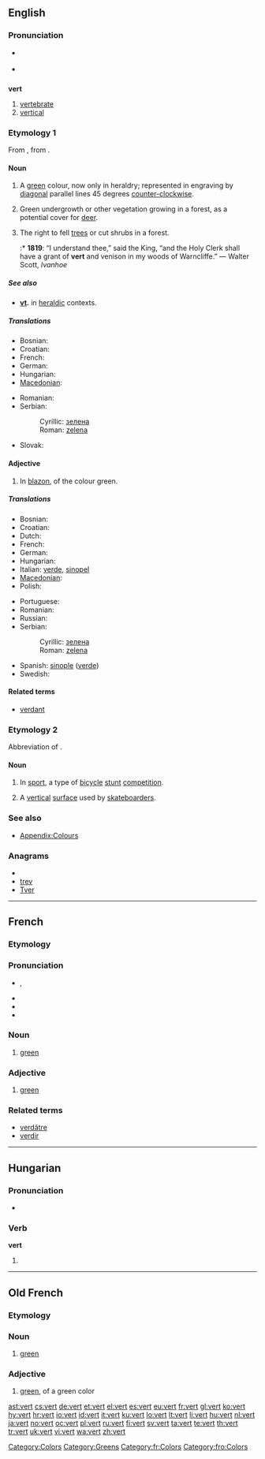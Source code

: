 ==English==
{{wikipedia}}

===Pronunciation===
* {{a|RP}} {{IPA|/vɜːt/}}
* {{a|US}} {{IPA|/vɚt/}}

==={{abbreviation}}===
'''vert'''

# [[vertebrate]]
# [[vertical]]

===Etymology 1===
From {{etyl|fro}} {{term|vert|lang=fro}}, from {{etyl|la}} {{term|viridis|lang=la}}.

====Noun====
{{en-noun}}

# {{tincture}} A [[green]] colour, now only in heraldry; represented in engraving by [[diagonal]] parallel lines 45 degrees [[counter-clockwise]].
# {{archaic}} Green undergrowth or other vegetation growing in a forest, as a potential cover for [[deer]].
# {{archaic}} The right to fell [[trees]] or cut shrubs in a forest.
#:* '''1819''': “I understand thee,” said the King, “and the Holy Clerk shall have a grant of '''vert''' and venison in my woods of Warncliffe.” — Walter Scott, ''Ivanhoe''

=====See also=====
* '''[[vt]].''' in [[heraldic]] contexts.

=====Translations=====
{{trans-top|colour}}
* Bosnian: {{t-|bs|zelena|f}}
* Croatian: {{t+|hr|zelena|f}}
* French: {{t+|fr|sinople}}
* German: {{t+|de|Grün}}
* Hungarian: {{t+|hu|zöld}}
* [[Macedonian]]: {{t-|mk|зелена|f|tr=zélena}}
{{trans-mid}}
* Romanian: {{t+|ro|verde}}
* Serbian:
*: Cyrillic: [[зелена#Serbian|зелена]] {{f}}
*: Roman: [[zelena#Serbian|zelena]] {{f}}
* Slovak: {{t-|sk|zelená}}
{{trans-bottom}}

====Adjective====
{{en-adj}}

# {{tincture}} In [[blazon]], of the colour green.

=====Translations=====
{{trans-top|of green colour}}
* Bosnian: {{t-|bs|zelena|f}}
* Croatian: {{t+|hr|zelena|f}}
* Dutch: {{t+|nl|groen}}
* French: {{t+|fr|sinople}}
* German: {{t+|de|grün}}
* Hungarian: {{t+|hu|zöld}}
* Italian: [[verde]], [[sinopel]]
* [[Macedonian]]: {{t-|mk|зелен|m|tr=zélen}}
* Polish: {{t+|pl|zielony}}
{{trans-mid}}
* Portuguese: {{t-|pt|sinople}}
* Romanian: {{t+|ro|verde}}
* Russian: {{t-|ru|зеленый}}
* Serbian:
*: Cyrillic: [[зелена#Serbian|зелена]] {{f}}
*: Roman: [[zelena#Serbian|zelena]] {{f}}
* Spanish: [[sinople]] ([[verde]])
* Swedish: {{t+|sv|grönt}}
{{trans-bottom}}

====Related terms====
* [[verdant]]

===Etymology 2===
Abbreviation of {{term|vertical}}.

====Noun====
{{en-noun}}

# {{colloquial}} In [[sport]], a type of [[bicycle]] [[stunt]] [[competition]].
# A [[vertical]] [[surface]] used by [[skateboard]]ers.

===See also===
* [[Appendix:Colours]]

===Anagrams===
* {{alphagram|ertv}}
* [[trev#English|trev]]
* [[Tver#English|Tver]]

[[Category:Colors]]
[[Category:Greens]]

----

==French==

===Etymology===
{{etyl|la|fr}} {{term|viridis|lang=la}}

===Pronunciation===
* {{IPA|lang=fr|[vɛːʁ]}}, {{SAMPA|/vE:R/}}
* {{audio|Fr-vert.ogg|audio}}
* {{homophones|lang=fr|ver|verre|verres|vers|verts|vair|vaire}}
* {{rhymes|ɛʁ|lang=fr}}

===Noun===
{{fr-noun|m}}

# [[green]]

===Adjective===
{{fr-adj}}

# [[green]]

===Related terms===
* [[verdâtre]]
* [[verdir]]

[[Category:fr:Colors]]

----

==Hungarian==

===Pronunciation===
* {{IPA|/ˈvɛrt/|lang=hu}}

===Verb===
'''vert'''

# {{hu-participle|ver|t}}

----

==Old French==

===Etymology===
{{etyl|la|fro}} {{term|viridis|lang=la}}

===Noun===
{{fro-noun-m|verz|verz|vert}}

# [[green]]

===Adjective===
{{infl|fro|adjective|g=m|feminine|verte}}

# [[green]], of a green color

[[Category:fro:Colors]]

[[ast:vert]]
[[cs:vert]]
[[de:vert]]
[[et:vert]]
[[el:vert]]
[[es:vert]]
[[eu:vert]]
[[fr:vert]]
[[gl:vert]]
[[ko:vert]]
[[hy:vert]]
[[hr:vert]]
[[io:vert]]
[[id:vert]]
[[it:vert]]
[[ku:vert]]
[[lo:vert]]
[[lt:vert]]
[[li:vert]]
[[hu:vert]]
[[nl:vert]]
[[ja:vert]]
[[no:vert]]
[[oc:vert]]
[[pl:vert]]
[[ru:vert]]
[[fi:vert]]
[[sv:vert]]
[[ta:vert]]
[[te:vert]]
[[th:vert]]
[[tr:vert]]
[[uk:vert]]
[[vi:vert]]
[[wa:vert]]
[[zh:vert]]